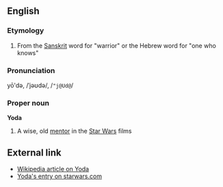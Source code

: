 ==English==
===Etymology===
#From the [[Sanskrit]] word for "warrior" or the Hebrew word for "one who knows"

===Pronunciation===
yō'də, /ˈjəʊdə/, /<tt>"j@Ud@</tt>/

===Proper noun===
'''Yoda'''

#A wise, old [[mentor]] in the [[Star Wars]] films

==External link==
*[[w:Yoda|Wikipedia article on Yoda]]
*[http://www.starwars.com/databank/character/yoda/ Yoda's entry on starwars.com]